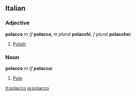 ==Italian==
===Adjective===
'''polacco''' ''m'' (''f'' '''polacca''', ''m plural'' '''polacchi''', ''f plural'' '''polacche''')

#[[Polish]]

===Noun===
'''polacco''' ''m'' (''f'' '''polacca''')

#[[Pole]]
[[it:polacco]]
[[ja:polacco]]